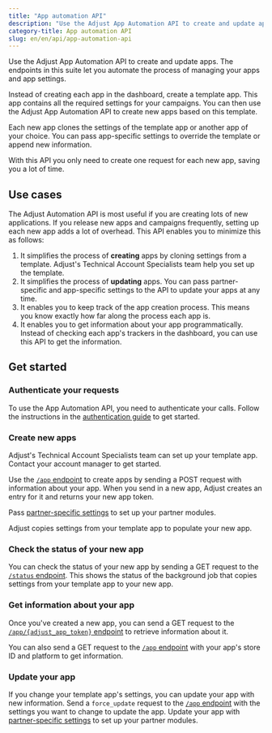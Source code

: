 ```yaml
---
title: "App automation API"
description: "Use the Adjust App Automation API to create and update apps."
category-title: App automation API
slug: en/en/api/app-automation-api
---
```


Use the Adjust App Automation API to create and update apps. The endpoints in this suite let you automate the process of managing your apps and app settings.

Instead of creating each app in the dashboard, create a template app. This app contains all the required settings for your campaigns. You can then use the Adjust App Automation API to create new apps based on this template.

Each new app clones the settings of the template app or another app of your choice. You can pass app-specific settings to override the template or append new information.

With this API you only need to create one request for each new app, saving you a lot of time.

## Use cases

The Adjust Automation API is most useful if you are creating lots of new applications. If you release new apps and campaigns frequently, setting up each new app adds a lot of overhead. This API enables you to minimize this as follows:

1. It simplifies the process of **creating** apps by cloning settings from a template. Adjust's Technical Account Specialists team help you set up the template.
2. It simplifies the process of **updating** apps. You can pass partner-specific and app-specific settings to the API to update your apps at any time.
3. It enables you to keep track of the app creation process. This means you know exactly how far along the process each app is.
4. It enables you to get information about your app programmatically. Instead of checking each app's trackers in the dashboard, you can use this API to get the information.

## Get started

### Authenticate your requests

To use the App Automation API, you need to authenticate your calls. Follow the instructions in the [authentication guide](/en/api/app-automation-api/authentication) to get started.

### Create new apps

<Callout type="note">

Adjust's Technical Account Specialists team can set up your template app. Contact your account manager to get started.

</Callout>

Use the [`/app` endpoint](/en/api/app-automation-api/app-endpoint) to create apps by sending a POST request with information about your app. When you send in a new app, Adjust creates an entry for it and returns your new app token.

Pass [partner-specific settings](/en/api/app-automation-api/channel-setup) to set up your partner modules.

Adjust copies settings from your template app to populate your new app.

### Check the status of your new app

You can check the status of your new app by sending a GET request to the [`/status` endpoint](/en/api/app-automation-api/status-endpoint). This shows the status of the background job that copies settings from your template app to your new app.

### Get information about your app

Once you've created a new app, you can send a GET request to the [`/app/{adjust_app_token}` endpoint](/en/api/app-automation-api/app-endpoint#app-token-parameters) to retrieve information about it.

You can also send a GET request to the [`/app` endpoint](/en/api/app-automation-api/app-endpoint) with your app's store ID and platform to get information.

### Update your app

If you change your template app's settings, you can update your app with new information. Send a `force_update` request to the [`/app` endpoint](/en/api/app-automation-api/app-endpoint) with the settings you want to change to update the app. Update your app with [partner-specific settings](/en/api/app-automation-api/channel-setup) to set up your partner modules.
